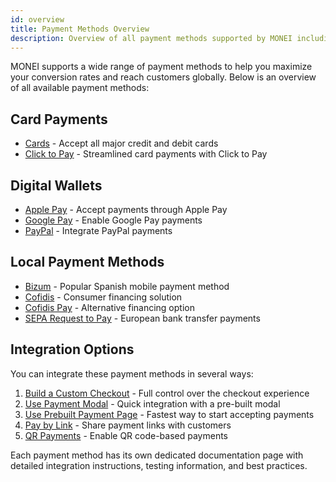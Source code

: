 ```yaml
---
id: overview
title: Payment Methods Overview
description: Overview of all payment methods supported by MONEI including cards, digital wallets, and local payment methods.
---
```


MONEI supports a wide range of payment methods to help you maximize your conversion rates and reach customers globally. Below is an overview of all available payment methods:

## Card Payments

- [Cards](/payment-methods/card.mdx) - Accept all major credit and debit cards
- [Click to Pay](/payment-methods/click-to-pay.mdx) - Streamlined card payments with Click to Pay

## Digital Wallets

- [Apple Pay](/payment-methods/apple-pay.mdx) - Accept payments through Apple Pay
- [Google Pay](/payment-methods/google-pay.mdx) - Enable Google Pay payments
- [PayPal](/payment-methods/paypal.mdx) - Integrate PayPal payments

## Local Payment Methods

- [Bizum](/payment-methods/bizum.mdx) - Popular Spanish mobile payment method
- [Cofidis](/payment-methods/cofidis.mdx) - Consumer financing solution
- [Cofidis Pay](/payment-methods/cofidis-pay.mdx) - Alternative financing option
- [SEPA Request to Pay](/payment-methods/sepa-request-to-pay.mdx) - European bank transfer payments

## Integration Options

You can integrate these payment methods in several ways:

1. [Build a Custom Checkout](/integrations/build-custom-checkout.mdx) - Full control over the checkout experience
2. [Use Payment Modal](/integrations/use-payment-modal.mdx) - Quick integration with a pre-built modal
3. [Use Prebuilt Payment Page](/integrations/use-prebuilt-payment-page.mdx) - Fastest way to start accepting payments
4. [Pay by Link](/integrations/pay-by-link.mdx) - Share payment links with customers
5. [QR Payments](/integrations/use-qr-payments.mdx) - Enable QR code-based payments

Each payment method has its own dedicated documentation page with detailed integration instructions, testing information, and best practices.
